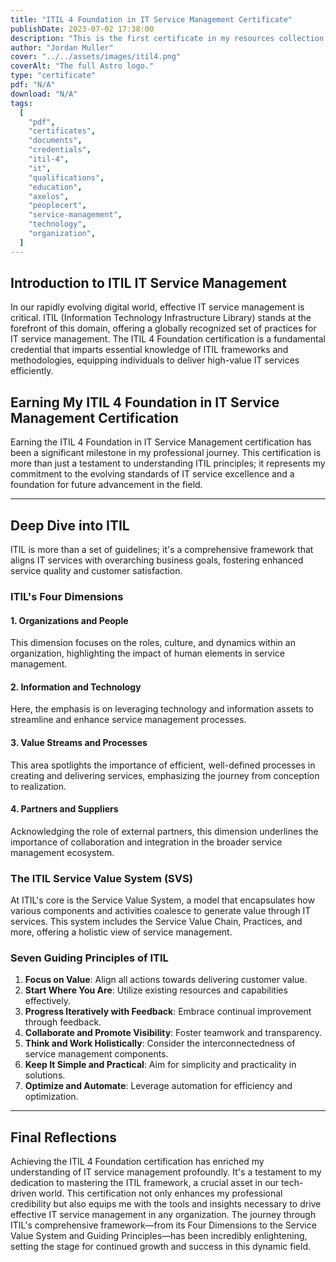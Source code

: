 ```yaml
---
title: "ITIL 4 Foundation in IT Service Management Certificate"
publishDate: 2023-07-02 17:38:00
description: "This is the first certificate in my resources collection."
author: "Jordan Muller"
cover: "../../assets/images/itil4.png"
coverAlt: "The full Astro logo."
type: "certificate"
pdf: "N/A"
download: "N/A"
tags:
  [
    "pdf",
    "certificates",
    "documents",
    "credentials",
    "itil-4",
    "it",
    "qualifications",
    "education",
    "axelos",
    "peoplecert",
    "service-management",
    "technology",
    "organization",
  ]
---
```


## Introduction to ITIL IT Service Management

In our rapidly evolving digital world, effective IT service management is critical. ITIL (Information Technology Infrastructure Library) stands at the forefront of this domain, offering a globally recognized set of practices for IT service management. The ITIL 4 Foundation certification is a fundamental credential that imparts essential knowledge of ITIL frameworks and methodologies, equipping individuals to deliver high-value IT services efficiently.

## Earning My ITIL 4 Foundation in IT Service Management Certification

Earning the ITIL 4 Foundation in IT Service Management certification has been a significant milestone in my professional journey. This certification is more than just a testament to understanding ITIL principles; it represents my commitment to the evolving standards of IT service excellence and a foundation for future advancement in the field.

---

## Deep Dive into ITIL

ITIL is more than a set of guidelines; it's a comprehensive framework that aligns IT services with overarching business goals, fostering enhanced service quality and customer satisfaction.

### ITIL's Four Dimensions

#### 1. Organizations and People

This dimension focuses on the roles, culture, and dynamics within an organization, highlighting the impact of human elements in service management.

#### 2. Information and Technology

Here, the emphasis is on leveraging technology and information assets to streamline and enhance service management processes.

#### 3. Value Streams and Processes

This area spotlights the importance of efficient, well-defined processes in creating and delivering services, emphasizing the journey from conception to realization.

#### 4. Partners and Suppliers

Acknowledging the role of external partners, this dimension underlines the importance of collaboration and integration in the broader service management ecosystem.

### The ITIL Service Value System (SVS)

At ITIL's core is the Service Value System, a model that encapsulates how various components and activities coalesce to generate value through IT services. This system includes the Service Value Chain, Practices, and more, offering a holistic view of service management.

### Seven Guiding Principles of ITIL

1. **Focus on Value**: Align all actions towards delivering customer value.
2. **Start Where You Are**: Utilize existing resources and capabilities effectively.
3. **Progress Iteratively with Feedback**: Embrace continual improvement through feedback.
4. **Collaborate and Promote Visibility**: Foster teamwork and transparency.
5. **Think and Work Holistically**: Consider the interconnectedness of service management components.
6. **Keep It Simple and Practical**: Aim for simplicity and practicality in solutions.
7. **Optimize and Automate**: Leverage automation for efficiency and optimization.

---

## Final Reflections

Achieving the ITIL 4 Foundation certification has enriched my understanding of IT service management profoundly. It's a testament to my dedication to mastering the ITIL framework, a crucial asset in our tech-driven world. This certification not only enhances my professional credibility but also equips me with the tools and insights necessary to drive effective IT service management in any organization. The journey through ITIL's comprehensive framework—from its Four Dimensions to the Service Value System and Guiding Principles—has been incredibly enlightening, setting the stage for continued growth and success in this dynamic field.
